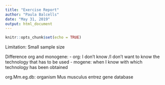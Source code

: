 ```yaml
---
title: "Exercise Report"
author: "Paula Balcells"
date: "May 31, 2019"
output: html_document
---
```


```r
knitr::opts_chunk$set(echo = TRUE)
```

Limitation: Small sample size

Difference org and monogene:
- org: I don't know /I don't want to know the technology that has to be used
- mogene: when I know with which technology has been obtained

org.Mm.eg.db: organism Mus musculus entrez gene database
